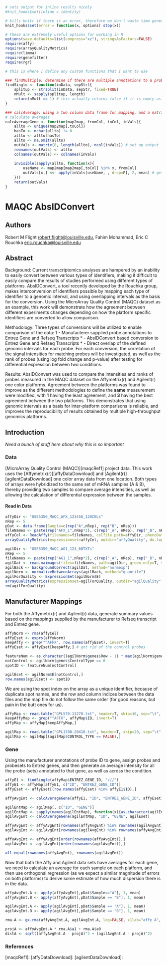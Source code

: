 ```r
# sets output for inline results nicely
#knit_hooks$set(inline = identity) 

# kills knitr if there is an error, therefore we don't waste time generating error messages
knit_hooks$set(error = function(x, options) stop(x)) 
```

```r
# these are extremely useful options for working in R
options(save.defaults=list(compress="xz"), stringsAsFactors=FALSE)
require(affy)
require(arrayQualityMetrics)
require(limma)
require(genefilter)
require(rgr)
```

```r
# this is where I define any custom functions that I want to use

### findMultiple: determine if there are multiple annotations to a probe id. Particularly relevant for the Affy annotations
findSingle <- function(inData, sepStr){
	splitup <- strsplit(inData, sepStr, fixed=TRUE)
	nMult <- sapply(splitup, length)
	return(nMult == 1) # this actually returns false if it is empty as well. useful side effect
}

### calcAverage: using a two column data frame for mapping, and a matrix of values to 
# calculate averages
calcAverageGene <- function(map2map, fromCol, toCol, inVals){
	allto <- unique(map2map[,toCol])
	hasTo <- nchar(allto) != 0
	allto <- allto[hasTo]
	allto <- na.omit(allto)
	outVals <- matrix(0, length(allto), ncol(inVals)) # set up output
	rownames(outVals) <- allto
	colnames(outVals) <- colnames(inVals)
	
	invisible(sapply(allto, function(x){
		useName <- map2map[map2map[,toCol] %in% x, fromCol]
		outVals[x,] <<- apply(inVals[useName, , drop=F], 2, mean) # get average for each array
	}))
	return(outVals)
}
```

# MAQC AbsIDConvert

## Authors

Robert M Flight <robert.flight@louisville.edu>, Fahim Mohammad, Eric C Rouchka <eric.rouchka@louisville.edu>

## Abstract

Background:
Current transcriptomics analyses are hampered by an inability to easily convert between various types of identifiers,
making it difficult to easily compare the results of studies performed using different types of platforms. AbsIDConvert,
a tool recently developed by the Rouchka group, makes interconversion of identifiers possible by mapping each type of
identifier to a genomic interval, and using overlapping intervals as the basis for the conversion. Using the MicroArray
Quality Control (MAQC) dataset as an example, this work will demonstrate how the agreement between different experiments 
changes depending on how the platform specific identifiers are converted to allow comparison.

Methodology:
Three types of conversions will be utilized to enable comparison of the data:
 1 - Manufacterer supplied probe annotations to Entrez Gene and Refseq Transcripts
 * - AbsIDConvert based conversion to Entrez Gene and Refseq Transcripts
 * - Direct overlap of the defined genomic intervals for each probe.
For each conversion, the correlation of the signal intensities for matching probes will be investigated, as well as the
rank of probes (using log fold change and p-value) after testing for differential expression between two conditions.

Results: 
AbsIDConvert was used to compare the intensities and ranks of probes measured in the MAQC dataset on the Affymetrix(r) 
and Agilent(r) one color platforms. Agreement between the platforms was found to improve as the different methodologies
to define the **same** measurement were modified, with **1** having the least agreement, and **3** having the best
agreement between the two platforms. This demonstrates that using genomic intervals as a basis for inter-platform comparisons
is reliable, and improves the reproducibility of results obtained by multiple high-throughput genomics platforms.

## Introduction

*Need a bunch of stuff here about why this is so important*

### Data

[MicroArray Quality Control (MAQC)][maqcRef1] project data. This work uses the [Affymetrix(r)][affyDataDownload] and 
[Agilent(r)][agilentDataDownload] one color array data from one location. Both types of arrays were hybridized to the same
set of mRNA samples (A & B), thereby providing two samples to compare average intensities, as well as allowing the 
calculation of differential expression between the samples.

#### Read in Data

```r
affyDir <- "GSE5350_MAQC_AFX_123456_120CELs"
nRep <- 5
pDat <- data.frame(Sample=c(rep("A",nRep), rep("B", nRep)))
fileNames <- paste(rep("AFX_1",nRep*2), c(rep("_A", nRep), rep("_B", nRep)), seq(1, nRep), ".CEL", sep="" )
affyCel <- ReadAffy(filenames=fileNames, celfile.path=affyDir, phenoData=pDat)
arrayQualityMetrics(expressionset=affyCel, outdir="affyQuality", do.logtransform=T, force=T)
```


```r
agilDir <- "GSE5350_MAQC_AG1_123_60TXTs"
nRep <- 5
fileNames <- paste(rep("AG1_1",nRep*2), c(rep("_A", nRep), rep("_B", nRep)), seq(1, nRep), ".txt", sep="" )
agilDat <- read.maimages(files=fileNames, path=agilDir, green.only=T, source="agilent")
agilBack <- backgroundCorrect(agilDat, method="normexp")
agilNorm <- normalizeBetweenArrays(agilBack, method="quantile")
agilForQuality <- ExpressionSet(agilNorm$E)
arrayQualityMetrics(expressionset=agilForQuality, outdir="agilQuality", do.logtransform=F, force=T)
rm(agilForQuality)
```

## Manufacturer Mappings

For both the Affymetrix(r) and Agilent(r) data, generate summary values based on the mappings supplied
by the manufacturer to Refseq transcript and Entrez gene. 

```r
affyNorm <- rma(affyCel)
affyEset <- exprs(affyNorm)
keepAffy <- grep("^AFFX", row.names(affyEset), invert=T)
affyEset <- affyEset[keepAffy,] # got rid of the control probes
```

```r
featureNum <- as.character((agilNorm$genes$Row - 1) * max(agilNorm$genes$Col) + agilNorm$genes$Col)
notControl <- agilNorm$genes$ControlType == 0
spotID <- featureNum[notControl]

agilEset <- agilNorm$E[notControl,]
row.names(agilEset) <- spotID
```

We are using the spot index on the array as a unique identifier, because of duplicate spot names, and the row and column
indices between the data files and the map file do not follow the same order (for good reasons, but pain in the butt ones
for us).

```r
affyMap <- read.table("GPL570-13270.txt", header=T, skip=16, sep="\t", quote="", strip.white=T)
keepAffyMap <- grep("^AFFX", affyMap$ID, invert=T)
affyMap <- affyMap[keepAffyMap,]

agilMap <- read.table("GPL1708-20418.txt", header=T, skip=20, sep="\t", quote="", comment.char="", strip.white=T)
agilMap <- agilMap[(agilMap$CONTROL_TYPE == FALSE),]
```

### Gene

Using the manufacturer annotations of probe ID to gene, assign probes and probesets to Entrez genes, and then generate an average intensity for all the probe (sets) annotated to that gene, as well as across the condition.

```r
affyE1 <- findSingle(affyMap$ENTREZ_GENE_ID, "///")
affyE1 <- affyMap[affyE1, c("ID", "ENTREZ_GENE_ID")]
affyEset <- affyEset[(row.names(affyEset) %in% affyE1$ID),]

affyAvgEnt <- calcAverageGene(affyE1, "ID", "ENTREZ_GENE_ID", affyEset)
```

```r
agilEntMap <- agilMap[, c("ID", "GENE")]
agilEntMap <- sapply(names(agilEntMap), function(x){as.character(agilEntMap[,x])})
agilAvgEnt <- calcAverageGene(agilEntMap, "ID", "GENE", agilEset)
```

```r
affyAvgEnt <- affyAvgEnt[rownames(affyAvgEnt) %in% rownames(agilAvgEnt),]
agilAvgEnt <- agilAvgEnt[rownames(agilAvgEnt) %in% rownames(affyAvgEnt),]

affyAvgEnt <- affyAvgEnt[order(rownames(affyAvgEnt)),]
agilAvgEnt <- agilAvgEnt[order(rownames(agilAvgEnt)),]

all.equal(rownames(affyAvgEnt), rownames(agilAvgEnt))
```

Now that both the Affy and Agilent data sets have averages for each gene, we need to calculate an average for each sample
on each platform, and then use orthogonal regression (as we expect a similar magnitude of errors on both platforms) to 
derive some estimate of how much dispersion there is in the data.

```r
affyAvgEnt.A <- apply(affyAvgEnt[,pDat$Sample=="A"], 1, mean)
affyAvgEnt.B <- apply(affyAvgEnt[,pDat$Sample == "B"], 1, mean)

agilAvgEnt.A <- apply(agilAvgEnt[,pDat$Sample == "A"], 1, mean)
agilAvgEnt.B <- apply(agilAvgEnt[,pDat$Sample == "B"], 1, mean)

rma.A <- gx.rma(affyAvgEnt.A, agilAvgEnt.A, log=FALSE, x1lab="affy A", x2lab="agilent A")

projA <- affyAvgEnt.A * rma.A$a1 + rma.A$a0
distA <- sqrt((affyAvgEnt.A - projA)^2 + (agilAvgEnt.A - projA)^2)
```


### References

[maqcRef1]: 
[affyDataDownload]:
[agilentDataDownload]: 